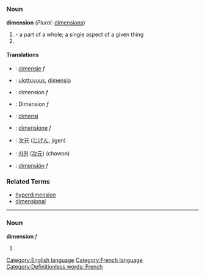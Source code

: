 =={{en}}==
[[Category:English language]]
===Noun===
'''dimension''' (''Plural:'' [[dimensions]])

# - a part of a whole; a single aspect of a given thing
#{{stub}}
====Translations====
*{{nl}}: [[dimensie]] ''f''
*{{fi}}: [[ulottuvuus]], [[dimensio]]
*{{fr}}: dimension ''f''
*{{de}}: Dimension ''f''
*{{id}}: [[dimensi]]
*{{it}}: [[dimensione]] ''f''
*{{ja}}: [[次元]] ([[じげん]], jigen)
*{{ko}}: [[차원]] ([[次元]]) (chawon)
*{{es}}: [[dimensión]] ''f''

===Related Terms===
*[[hyperdimension]]
*[[dimensional]]
----
==={{fr}}===
[[Category:French language]]
===Noun===
'''dimension''' ''f''

#{{stub}}
[[Category:Definitionless words: French]]
